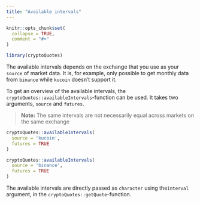 ```yaml
---
title: "Available intervals"
---
```


```r
knitr::opts_chunk$set(
  collapse = TRUE,
  comment = "#>"
)
```

```r
library(cryptoQuotes)
```

The available intervals depends on the exchange that you use as your `source` of market data. It is, for example, only possible to get monthly data from `binance` while ```kucoin``` doesn't support it. 

To get an overview of the available intervals, the `cryptoQuotes::availableIntervals`-function can be used. It takes two arguments, `source` and `futures`.

> **Note:** The same intervals are not necessarily
> equal across markets on the same exchange

```r
cryptoQuotes::availableIntervals(
  source = 'kucoin',
  futures = TRUE
)
```

```r
cryptoQuotes::availableIntervals(
  source = 'binance',
  futures = TRUE
)
```

The available intervals are directly passed as `character` using the`interval` argument, in the `cryptoQuotes::getQuote`-function.


